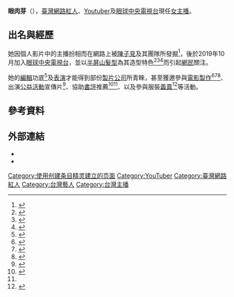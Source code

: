 {{Infobox person
| name                = 眼肉芽
| image               = 
| caption             = 
| birth_date          = 
| birth_place         = {{TWN}}
| death_date          = 
| death_place         = 
| occupation          = [[記者|記者]]<ref name="report-line"/>、[[編劇|編劇]]<ref name="brmwsw-line"/>、[[新聞主播|主播]]<ref name="gq-tw"/>、[[演員|演員]]<ref name="govtw-earthday"/>
| known_for           = [[半屏山|半屏山]][[頭髮|頭]]（[[髮型|髮型]]）<ref name="hairstyle-setn"/><ref name="hairstyle-ettoday"/><ref name="fest1010-setn"/>
| research            = [[電影|電影]]<ref name="yt-gqtw"/>、[[漫畫|漫畫]]<ref name="tcb-commics"/>
}}
'''眼肉芽'''（{{lang-en|Milia}}），[[臺灣|臺灣]][[網路紅人|網路紅人]]、[[Youtuber|Youtuber]]及[[眼球中央電視台|眼球中央電視台]]現任[[新聞主播|女主播]]。

== 出名與經歷 ==
她因個人影片中的主播扮相而在網路上被[[陳子見|陳子見]]及其團隊所發掘<ref name="gq-tw">{{cite news |url=https://www.gq.com.tw/entertainment/article/%E7%9C%BC%E8%82%89%E8%8A%BD |title=【What's on YouTube】沒想過要出現在銀幕前！眼球中央電視台主播眼肉芽：「大家都以為我有才華，其實我也還在練習中！」 |author=Bakery Kung |author2=James Lin |date=2020-09-24 |publisher=[[GQ|GQ TAIWAN]] |accessdate=2022-05-05 |language=zh-tw }}</ref>，後於2019年10月加入[[眼球中央電視台|眼球中央電視台]]，並以[[半屏山|半屏山]][[髮型|髮型]]為其造型特色<ref name="hairstyle-setn">{{cite news |url=https://www.setn.com/News.aspx?NewsID=617003 |title=視網膜搭檔「復古半屏山頭」太吸睛　本尊「絕美私照」曝光 |date=2019-10-11 |work=娛樂 |publisher=[[三立新聞網|三立新聞網]] |accessdate=2022-05-05 |archive-url= |archive-date= |dead-url=no |language=zh-tw }}</ref><ref name="hairstyle-ettoday">{{cite news |url=https://star.ettoday.net/news/1555086 |title=視網膜新美女搭檔「復古半屏山頭」一戰成名！　本尊私照「超正電眼」網：陷入戀愛 |date=2019-10-11 |work=[[ETtoday星光雲|ETtoday星光雲]] |publisher=[[ETtoday新聞雲|ETtoday新聞雲]] |accessdate=2021-03-08 |archive-url=https://web.archive.org/web/20191105151013/https://star.ettoday.net/news/1555086 |archive-date=2019-11-05 |dead-url=no |language=zh-tw }}</ref><ref name="fest1010-setn">{{cite news |url=https://star.setn.com/news/1010343 |title=絕美央視女神慶台灣雙十！秀逆天「半屏山」曝含義網笑翻 |date=2021-10-11 |work=娛樂星聞 |publisher=[[三立新聞網|三立新聞網]] |accessdate=2022-05-05 |archive-url= |archive-date= |dead-url=no |language=zh-tw }}</ref>而引起[[網民|網民]]關注。

她的[[編輯|編輯]]功底<ref name="yt-gqtw">{{cite news |url=https://www.youtube.com/watch?v=g5gksUDm3Zg |title=主播「眼肉芽」理想對象是什麼樣子？怎麼加入官媒的？網友Q&A眼球中央電視台主播「眼肉芽」問什麼都回答！ |author= |date=2020-09-24 |publisher=[[GQ|GQ TAIWAN]] |via=[[YouTube|YouTube]] |accessdate=2022-05-05 |language=zh-tw }}</ref>及[[表演|表演]]才能得到部份[[製片公司|製片公司]]所青睞，甚至獲邀參與[[電影製作|電影製作]]<ref name="report-line">{{cite news |url=https://www.esquire.tw/tab/524/id/36462 <!-- https://today.line.me/tw/v2/article/a7ow0p --> |title=看張榕容「大法師」爬行！徐漢強新作《鬼才之道》輪到張榕容、陳柏霖扮鬼嚇人啦 |author=葉立斌 |date=2021-02-17 |publisher=[[LINE_TV|LINE HUB]] |accessdate=2022-05-05 |via=[[君子雜誌|君子雜誌]] |language=zh-tw }}</ref><ref name="womany">{{cite news |url=https://womany.net/read/article/26724 |title=不斷否定自己怎麼辦？眼肉芽：包容不足之處，寬容對待缺點 |author='''眼肉芽''' |date=2021-03-22 |work=讀者創作 |publisher=[[女人迷|女人迷]] |accessdate=2022-05-07 |language=zh-tw }}</ref><ref name="brmwsw-line">{{cite news |url= <!-- https://today.line.me/tw/v2/article/zmpBxW --> |title=《白日夢外送王》：渺小卻強大的存在 |author=[[LINE_TV|LINE TV]] |date=2021-02-26 |publisher=[[LINE_TV|LINE HUB]] |accessdate=2022-05-05 |language=zh-tw }}</ref>、出演[[公益活動|公益活動]]宣傳片<ref name="govtw-earthday">{{cite news |url=https://si.taiwan.gov.tw/Home/CitizensSay/View/400 |title=地球日50週年 - 第一個完全線上倡議的地球日行動 |date=2020-08-06 |work=社會創新平台 |publisher=[[中華民國經濟部|中華民國經濟部]]中小企業處 |accessdate=2022-05-05 |language=zh-tw }}</ref>、協助[[書評|書評]]推薦<ref name="tcb-commics">{{cite news |url=https://www.tcb.tw/zh/news/254 |title=【新書上市】燃吧！滬中男子橄欖球部 2 |date=2021-02-03 |work=漫畫消息 |publisher=[[中華民國文化部|中華民國文化部]][[文化內容策進院|文化內容策進院]] |accessdate=2022-05-05 |language=zh-tw }}</ref><ref name="womany"/>、以及參與服裝[[義賣|義賣]]<ref name="popchill">{{cite news |url=https://www.popchill.com/open/kol/milia_eyectelevision |title=眼肉芽的衣櫥即將開箱 |date=2021-12 |work=台灣永續新時尚 |publisher=PopChill 拍拍圈 X [[ELLE|ELLE]] |accessdate=2022-05-07 |language=zh-tw }}</ref>等活動。

==參考資料==
{{ReferencesWithExtra 
|1= {{cite news |url=https://www.youtube.com/watch?v=3DHqQFfLFko |title=網紅NoFilter #網美010 一夕爆紅的感覺，你準備好了嗎？ - 眼肉芽 |author= |date=2020-07-29 |publisher=VEVE |via=[[YouTube|YouTube]] |accessdate=2022-05-05 |language=zh-tw }}
}}

==外部連結==
*{{Facebook|milia.eyectelevisioon}}
*{{Instagram|milia_eyectelevision}}

{{bio-stub}}
[[Category:使用创建条目精灵建立的页面|Category:使用创建条目精灵建立的页面]]
[[Category:YouTuber|Category:YouTuber]]
[[Category:臺灣網路紅人|Category:臺灣網路紅人]]
[[Category:台灣藝人|Category:台灣藝人]]
[[Category:台灣主播|Category:台灣主播]]